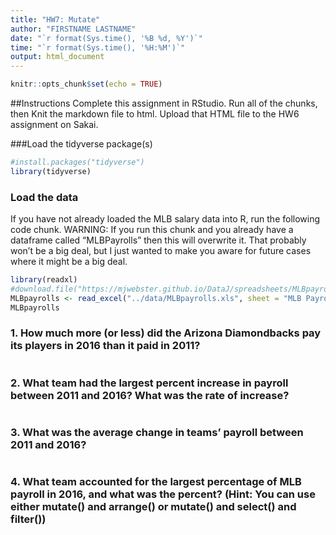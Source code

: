 ```yaml
---
title: "HW7: Mutate"
author: "FIRSTNAME LASTNAME"
date: "`r format(Sys.time(), '%B %d, %Y')`"
time: "`r format(Sys.time(), '%H:%M')`"
output: html_document
---
```

```r
knitr::opts_chunk$set(echo = TRUE)
```


##Instructions
Complete this assignment in RStudio. Run all of the chunks, then Knit the markdown file to html. Upload that HTML file to the HW6 assignment on Sakai.

###Load the tidyverse package(s)
```r
#install.packages("tidyverse")
library(tidyverse)
```


### Load the data
If you have not already loaded the MLB salary data into R, run the following code chunk. WARNING: If you run this chunk and you already have a dataframe called "MLBPayrolls" then this will overwrite it. That probably won't be a big deal, but I just wanted to make you aware for future cases where it might be a big deal.

```r
library(readxl)
#download.file("https://mjwebster.github.io/DataJ/spreadsheets/MLBpayrolls.xls", "MLBPayrolls.xls")
MLBpayrolls <- read_excel("../data/MLBpayrolls.xls", sheet = "MLB Payrolls", na = "n/a", .name_repair = "universal")
MLBpayrolls
```


### 1. How much more (or less) did the Arizona Diamondbacks pay its players in 2016 than it paid in 2011?
```r

```


### 2. What team had the largest percent increase in payroll between 2011 and 2016? What was the rate of increase?
```r

```


### 3. What was the average change in teams' payroll between 2011 and 2016?
```r

```

### 4. What team accounted for the largest percentage of MLB payroll in 2016, and what was the percent? (Hint: You can use either mutate() and arrange() or mutate() and select() and filter())
```r

```

```r

```

